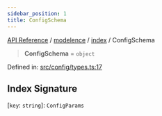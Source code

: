```yaml
---
sidebar_position: 1
title: ConfigSchema
---
```


[API Reference](/api-reference/modelence/index/type-aliases/../../../index) / [modelence](/api-reference/modelence/index/type-aliases/../../index) / [index](/api-reference/modelence/index/type-aliases/../index) / ConfigSchema

> **ConfigSchema** = `object`

Defined in: [src/config/types.ts:17](https://github.com/modelence/modelence/blob/31e02954f33b7dc9960466525dcc47f7ee867e45/packages/modelence/src/config/types.ts#L17)

## Index Signature

\[`key`: `string`\]: `ConfigParams`

